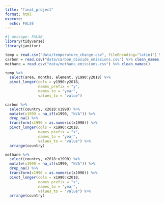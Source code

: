 ```yaml
---
title: "final_project"
format: html
execute:
  echo: FALSE
---
```


```r
#| message: FALSE
library(tidyverse)
library(janitor)
```


```r
temp = read.csv("data/temperature_change.csv", fileEncoding="latin1") %>% clean_names()
carbon = read.csv("data/carbon_dioxide_emissions.csv") %>% clean_names()
methane = read.csv("data/methane_emissions.csv") %>% clean_names()
```

```r

temp %>%
  select(area, months, element, y1990:y2018) %>%
  pivot_longer(cols = y1990:y2018,
               names_prefix = "y",
               names_to = "year",
               values_to = "value")

```

```r
carbon %>%
  select(country, x2018:x1990) %>%
  mutate(x1990 = na_if(x1990, "N/A")) %>%
  drop_na() %>%
  transform(x1990 = as.numeric(x1990)) %>%
  pivot_longer(cols = x1990:x2018,
               names_prefix = "x",
               names_to = "year",
               values_to = "value") %>%
  arrange(country)
```

```r
methane %>%
  select(country, x2018:x1990) %>%
  mutate(x1990 = na_if(x1990, "N/A")) %>%
  drop_na() %>%
  transform(x1990 = as.numeric(x1990)) %>%
  pivot_longer(cols = x1990:x2018,
               names_prefix = "x",
               names_to = "year",
               values_to = "value") %>%
  arrange(country)
```


